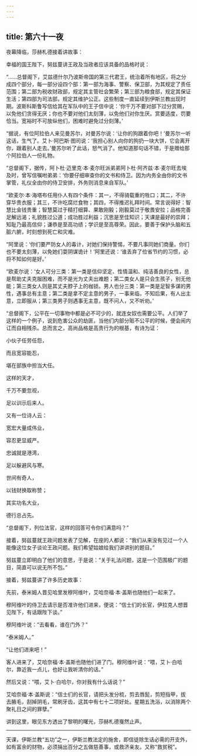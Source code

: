 ```yaml
---
---
---
```

title: 第六十一夜
---






夜幕降临，莎赫札德接着讲故事：





幸福的国王陛下，努兹蔓讲王政及当政者应该具备的品格时说：

“……总督阁下，艾兹德什尔乃波斯帝国的第三代君王，统治着所有地区，将之分成四个部分，每一部分设四个部：第一部为海事、警察、保卫部，为其规定了责任范围；第二部为税收财政部，规定其主管社会繁荣；第三部为粮食部，规定其保证生活；第四部为司法部，规定其维护公正。这些制度一直延续到伊斯兰教出现时期。波斯科斯鲁写信给其在军队中的王子信中说：‘你千万不要对部下过分赏赐，以免他们贪得无厌；你也不要对他们太刻薄，以免他们对你生厌。赏要适度，罚要恰当。宽裕时不可放纵他们，困难时避免过分刻薄。’

“据说，有位阿拉伯人来见曼苏尔，对曼苏尔说：‘让你的狗跟着你吧！’曼苏尔一听这话，生气了。艾卜·阿巴斯·图司说：‘我担心别人向你的狗扔一块大饼，它会离开你，跟着别人走去。’曼苏尔听了此话，怒气消了。他知道那句话不错，于是赠给那个阿拉伯人一份礼物。

“总督阁下，据传，阿卜杜·迈里克·本·麦尔旺派弟弟阿卜杜·阿齐兹·本·麦尔旺去埃及时，曾写信嘱咐弟弟：‘你要仔细审查你的文书和侍卫。因为内务全由你的文书掌管，礼仪全由你的侍卫安排，外务则消息来自军队。’

“欧麦尔·本·海塔布任用仆人有四个条件：其一，不得骑载重的牲口；其二，不许穿华贵衣服；其三，不许吃腐烂食物；其四，不得推迟礼拜时间。常言说得好：智慧比金钱贵重；智慧莫过于精打细算、果敢刚毅；刚毅莫过于敬畏安拉；品格完善足解远渴；礼貌胜过公道；成功胜过利益；沉思是至佳知识；天课是最好的崇拜；知耻乃最高信仰；谦恭是至高功绩；学识是至高尊荣。因此，要善于保护头脑和五脏六腑，时刻想到死亡和灾难。

“阿里说：‘你们要严防女人的毒计，对她们保持警惕，不要凡事同她们商量。你们也不要太刻薄，以免她们耍阴谋诡计！’阿里还说：‘谁丢弃了俭省节约的习惯，必将不知如何是好。’

“欧麦尔说：‘女人可分三类：第一类是信仰坚定、性情温和、纯洁善良的女性，总是帮助丈夫克服困难，而不是光为丈夫出难题；第二类女人是只会生孩子，别无他能；第三类女人则是其丈夫脖子上的枷锁。男人也分三类：第一类是足智多谋的男性，遇事总有主意；第二类是拿不定主意的男子，一事来临，不知后果，有人出主意，立即服从；第三类男子则遇事无主意，既不问人，又不听劝。’

“总督阁下，公平在一切事物中都是必不可少的，就连女奴也需要公平。人们举了这样的一个例子，说到危害公众的劫匪，当他们内部分赃不公平的时候，便会闹内讧而自相残杀。总而言之，高尚品格是高贵行为的根基，有诗为证：


小伙子任劳任怨，

而且宽容能忍，

堪在部族中担当大任。

这样的天才，

千万不要忽视，

足以训示后来人。



又有一位诗人云：


宽宏大量成伟业，

容忍更显威严。

忠诚就是港湾，

足以躲避风与寒。

世间有奇人，

以钱财换取称赞；

其实功名大业，

德行总占先。



“总督阁下，列位法官，这样的回答可令你们满意吗？”

接着，努兹蔓就王政问题发表了见解，在座的人都说：“我们从来没有见过一个人能像这位女子谈论王政问题。我们希望姑娘给我们讲讲别的题目。”

努兹蔓立即明白了他们的意思，于是说：“关于礼法问题，这是一个范围极广的题目，简直可以说无所不包。”

接着，努兹蔓讲了许多历史故事：





先前，泰米姆人晋见哈里发穆阿维叶，艾哈奈福·本·盖斯也随他们一起来了。

穆阿维叶的侍卫去请示是否准许他们进来，便说：“信士们的长官，伊拉克人想晋见陛下，有话跟陛下谈。”

穆阿维叶说：“去看看，谁在门外？”

“泰米姆人。”

“让他们进来吧！”

客人进来了，艾哈奈福·本·盖斯也随他们进了门。穆阿维叶说：“喂，艾卜·白哈尔，靠近我一点儿，也好让我听清你的话。”

然后又说：“喂，艾卜·白哈尔，你对我有什么话说？”

艾哈奈福·本·盖斯说：“信士们的长官，请把头发分梳，剪去唇髭，剪短指甲，拔去腋毛，刮掉阴毛，常刷牙齿，这其中有七十二项好处。星期五洗浴，以消除两个聚礼日之间的罪孽。”





讲到这里，眼见东方透出了黎明的曙光，莎赫札德戛然止声。



***





天课，伊斯兰教“五功”之一，伊斯兰教法定的施舍，即信徒除生话必需的开支外，如有富余的财物，必须捐出百分之五做慈善事，或救济亲友。又称“救贫税”。​​​